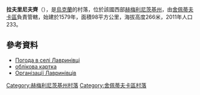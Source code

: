 {{coord|49|56|35|N|26|59|56|E|scale:30000|display=title}}

'''拉夫里尼夫齊'''（{{lang-uk|Лавринівці}}），是[[烏克蘭|烏克蘭]]的村落，位於該國西部[[赫梅利尼茨基州|赫梅利尼茨基州]]，由[[舍佩蒂夫卡區|舍佩蒂夫卡區]]負責管轄，始建於1579年，面積98平方公里，海拔高度266米，2011年人口233。

==參考資料==
*[http://weather.in.ua/ua/hmel'nickaja/12978 Погода в селі Лавринівці] {{Wayback|url=http://weather.in.ua/ua/hmel'nickaja/12978 |date=20111220090242 }}
*[http://gska2.rada.gov.ua/pls/z7502/A005?rdat1=11.04.2015&rf7571=37256 облікова картка]{{dead link|date=2018年3月 |bot=InternetArchiveBot |fix-attempted=yes }}
*[http://b2btoday.com.ua/region/7237 Організації Лавринівців] {{Wayback|url=http://b2btoday.com.ua/region/7237 |date=20200927083410 }} {{ref-ru}}

{{DEFAULTSORT:Лавринівці}}
[[Category:赫梅利尼茨基州村落|Category:赫梅利尼茨基州村落]]
[[Category:舍佩蒂夫卡區村落|Category:舍佩蒂夫卡區村落]]


{{Khmelnytskyi-geo-stub}}